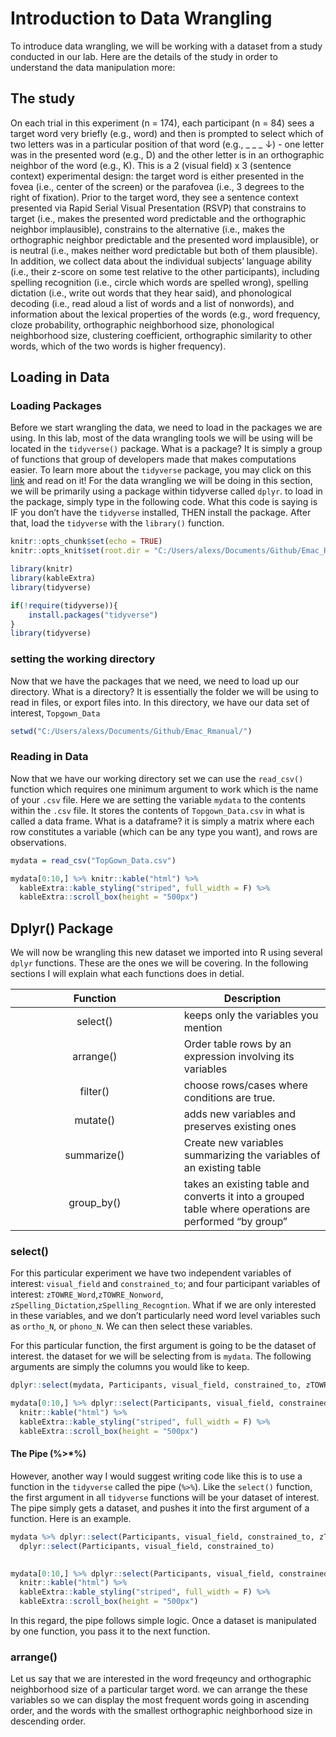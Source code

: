 # Introduction to Data Wrangling

To introduce data wrangling, we will be working with a dataset from a study conducted in our lab. Here are the details of the study in order to understand the data manipulation more: 


## The study

On each trial in this experiment (n = 174), each participant (n = 84) sees a target word very briefly (e.g., word) and then is prompted to select which of two letters was in a particular position of that word (e.g., _ _ _ ↓) - one letter was in the presented word (e.g., D) and the other letter is in an orthographic neighbor of the word (e.g., K). This is a 2 (visual field) x 3 (sentence context) experimental design: the target word is either presented in the fovea (i.e., center of the screen) or the parafovea (i.e., 3 degrees to the right of fixation). Prior to the target word, they see a sentence context presented via Rapid Serial Visual Presentation (RSVP) that constrains to target (i.e., makes the presented word predictable and the orthographic neighbor implausible), constrains to the alternative (i.e., makes the orthographic neighbor predictable and the presented word implausible), or is neutral (i.e., makes neither word predictable but both of them plausible). In addition, we collect data about the individual subjects’ language ability (i.e., their z-score on some test relative to the other participants), including spelling recognition (i.e., circle which words are spelled wrong), spelling dictation (i.e., write out words that they hear said), and phonological decoding (i.e., read aloud a list of words and a list of nonwords), and information about the lexical properties of the words (e.g., word frequency, cloze probability, orthographic neighborhood size, phonological neighborhood size, clustering coefficient, orthographic similarity to other words, which of the two words is higher frequency).

## Loading in Data

### Loading Packages

Before we start wrangling the data, we need to load in the packages we are using. In this lab, most of the data wrangling tools we will be using will be located in the `tidyverse()` package. What is a package? It is simply a group of functions that group of developers made that makes computations easier. To learn more about the `tidyverse` package, you may click on this [link](https://www.tidyverse.org/) and read on it! For the data wrangling we will be doing in this section, we will be primarily using a package within tidyverse called `dplyr`. to load in the package, simply type in the following code. What this code is saying is IF you don't have the `tidyverse` installed, THEN install the package. After that, load the `tidyverse` with the `library()` function.

```r
knitr::opts_chunk$set(echo = TRUE)
knitr::opts_knit$set(root.dir = "C:/Users/alexs/Documents/Github/Emac_Rmanual/") 

library(knitr)
library(kableExtra)
library(tidyverse)

```

```r
if(!require(tidyverse)){
    install.packages("tidyverse")
}
library(tidyverse) 

```

### setting the working directory

Now that we have the packages that we need, we need to load up our directory. What is a directory? It is essentially the folder we will be using to read in files, or export files into. In this directory, we have our data set of interest, `Topgown_Data`

```r
setwd("C:/Users/alexs/Documents/Github/Emac_Rmanual/")


```

### Reading in Data

Now that we have our working directory set we can use the `read_csv()` function which requires one minimum argument to work which is the name of your `.csv` file. Here we are setting the variable `mydata` to the contents within the `.csv` file. It stores the contents of `Topgown_Data.csv` in what is called a data frame. What is a dataframe? it is simply a matrix where each row constitutes a variable (which can be any type you want), and rows are observations.

```r
mydata = read_csv("TopGown_Data.csv")
```

```r

mydata[0:10,] %>% knitr::kable("html") %>%
  kableExtra::kable_styling("striped", full_width = F) %>%
  kableExtra::scroll_box(height = "500px") 
```

## Dplyr() Package

We will now be wrangling this new dataset we imported into R using several `dplyr` functions. These are the ones we will be covering. In the following sections I will explain what each functions does in detial.

| Function| Description   |    
|:-------------:|-------------|
|select()| keeps only the variables you mention|
|arrange()|Order table rows by an expression involving its variables|
|filter()|choose rows/cases where conditions are true.|
|mutate()|adds new variables and preserves existing ones|
|summarize()|Create new variables summarizing the variables of an existing table|
|group_by()|takes an existing table and converts it into a grouped table where operations are performed "by group"|

### select()

For this particular experiment we have two independent variables of interest: `visual_field` and `constrained_to`; and four participant variables of interest: `zTOWRE_Word`,`zTOWRE_Nonword`,	`zSpelling_Dictation`,`zSpelling_Recogntion`. What if we are only interested in these variables, and we don't particularly need word level variables such as `ortho_N`, or `phono_N`. We can then select these variables.


For this particular function, the first argument is going to be the dataset of interest. the dataset for we will be selecting from is `mydata`. The following arguments are simply the columns you would like to keep. 

```r

dplyr::select(mydata, Participants, visual_field, constrained_to, zTOWRE_Word,zTOWRE_Nonword,	zSpelling_Dictation,zSpelling_Recogntion)

```

```r

mydata[0:10,] %>% dplyr::select(Participants, visual_field, constrained_to, zTOWRE_Word,zTOWRE_Nonword,	zSpelling_Dictation,zSpelling_Recogntion) %>%
  knitr::kable("html") %>%
  kableExtra::kable_styling("striped", full_width = F) %>%
  kableExtra::scroll_box(height = "500px")

```

#### The Pipe (%>*%)

However, another way I would suggest writing code like this is to use a function in the `tidyverse` called the pipe (`%>%`). Like the `select()` function, the first argument in all `tidyverse` functions will be your dataset of interest. The pipe simply gets a dataset, and pushes it into the first argument of a function. Here is an example.

```r

mydata %>% dplyr::select(Participants, visual_field, constrained_to, zTOWRE_Word,zTOWRE_Nonword,	zSpelling_Dictation,zSpelling_Recogntion) %>%
  dplyr::select(Participants, visual_field, constrained_to)
  

```


```r

mydata[0:10,] %>% dplyr::select(Participants, visual_field, constrained_to) %>%
  knitr::kable("html") %>%
  kableExtra::kable_styling("striped", full_width = F) %>%
  kableExtra::scroll_box(height = "500px")

```

In this regard, the pipe follows simple logic. Once a dataset is manipulated by one function, you pass it to the next function. 

### arrange()

Let us say that we are interested in the word freqeuncy and orthographic neighborhood size of a particular target word. we can arrange the these variables so we can display the most frequent words going in ascending order, and the words with the smallest orthographic neighborhood size in descending order.



